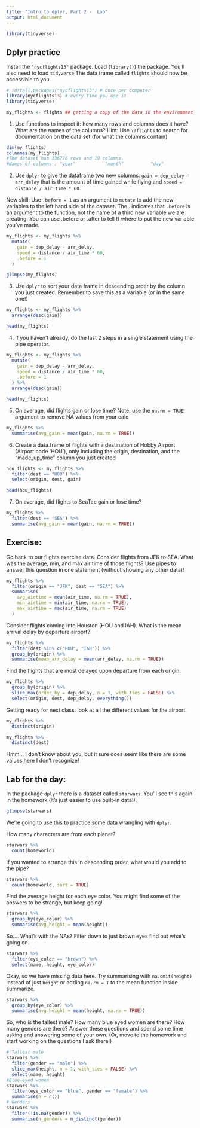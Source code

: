 ```yaml
---
title: "Intro to dplyr, Part 2 -  Lab"
output: html_document
---
```


```r
library(tidyverse)
```


## Dplyr practice

Install the `"nycflights13"` package. Load (`library()`) the package.
You'll also need to load `tidyverse` The data frame called `flights` should now be accessible to you.


```r
# install.packages("nycflights13") # once per computer 
library(nycflights13) # every time you use it
library(tidyverse)

my_flights <- flights ## getting a copy of the data in the environment
```


1. Use functions to inspect it: how many rows and columns does it have? What are the names of the columns? Hint: Use `??flights` to search for documentation on the data set (for what the columns contain)

```r
dim(my_flights)
colnames(my_flights)
#The dataset has 336776 rows and 19 columns.  
#Names of columns : "year"           "month"          "day"            "dep_time"       "sched_dep_time" "dep_delay"      "arr_time"       "sched_arr_time" "arr_delay"      "carrier"        "flight"         "tailnum"        "origin"         "dest"           "air_time"     "distance"       "hour"           "minute"         "time_hour"     
```


2. Use `dplyr` to give the dataframe two new columns: `gain = dep_delay - arr_delay` that is the amount of time gained while flying and `speed = distance / air_time * 60`.

New skill: Use `.before = 1` as an argument to `mutate` to add the new variables to the left hand side of the dataset. The . indicates that `.before` is an argument to the function, not the name of a third new variable we are creating. You can use .before or .after to tell R where to put the new variable you've made.


```r
my_flights <- my_flights %>%
  mutate(
    gain = dep_delay - arr_delay,
    speed = distance / air_time * 60,
    .before = 1
  )

glimpse(my_flights)

```


3. Use `dplyr` to sort your data frame in descending order by the column you just created. Remember to save this as a variable (or in the same one!)

```r
my_flights <- my_flights %>%
  arrange(desc(gain))

head(my_flights)
```

4. If you haven't already, do the last 2 steps in a single statement using the pipe operator. 

```r
my_flights <- my_flights %>%
  mutate(
    gain = dep_delay - arr_delay,
    speed = distance / air_time * 60,
    .before = 1
  ) %>%
  arrange(desc(gain))

head(my_flights)

```


5. On average, did flights gain or lose time? Note: use the `na.rm = TRUE` argument to remove NA values from your calc

```r
my_flights %>%
  summarise(avg_gain = mean(gain, na.rm = TRUE))

```


6. Create a data.frame of flights with a destination of Hobby Airport (Airport code 'HOU'), only including the origin, destination, and the "made_up_time" column you just created

```r
hou_flights <- my_flights %>%
  filter(dest == "HOU") %>%
  select(origin, dest, gain)

head(hou_flights)
```


7. On average, did flights to SeaTac gain or lose time?


```r
my_flights %>%
  filter(dest == "SEA") %>%
  summarise(avg_gain = mean(gain, na.rm = TRUE))

```

  
## Exercise: 


Go back to our flights exercise data. Consider flights from JFK to SEA. What was the average, min, and max air time of those flights? Use pipes to answer this question in one statement (without showing any other data)!

```r
my_flights %>%
  filter(origin == "JFK", dest == "SEA") %>%
  summarise(
    avg_airtime = mean(air_time, na.rm = TRUE),
    min_airtime = min(air_time, na.rm = TRUE),
    max_airtime = max(air_time, na.rm = TRUE)
  )
```

Consider flights coming into Houston (HOU and IAH). What is the mean arrival delay by departure airport? 

```r
my_flights %>%
  filter(dest %in% c("HOU", "IAH")) %>%
  group_by(origin) %>%
  summarise(mean_arr_delay = mean(arr_delay, na.rm = TRUE))

```

Find the flights that are most delayed upon departure from each origin.

```r
my_flights %>%
  group_by(origin) %>%
  slice_max(order_by = dep_delay, n = 1, with_ties = FALSE) %>%
  select(origin, dest, dep_delay, everything())

```

Getting ready for next class: look at all the different values for the  airport.

```r
my_flights %>%
  distinct(origin)

my_flights %>%
  distinct(dest)

```

Hmm... I don't know about you, but it sure does seem like there are some values here I don't recognize! 


## Lab for the day:


In the package `dplyr` there is a dataset called `starwars`. You'll see this again in the homework (it's just easier to use built-in data!).

```r
glimpse(starwars)
```


We're going to use this to practice some data wrangling with `dplyr`. 


How many characters are from each planet?

```r
starwars %>%
  count(homeworld)

```

If you wanted to arrange this in descending order, what would you add to the pipe? 

```r
starwars %>%
  count(homeworld, sort = TRUE)

```

Find the average height for each eye color. You might find some of the answers to be strange, but keep going! 

```r
starwars %>%
  group_by(eye_color) %>%
  summarise(avg_height = mean(height))

```

So.... What's with the NAs? Filter down to just brown eyes find out what's going on. 


```r
starwars %>%
  filter(eye_color == "brown") %>%
  select(name, height, eye_color)

```

Okay, so we have missing data here. Try summarising with `na.omit(height)` instead of just `height` or adding `na.rm = T` to the mean function inside summarize. 


```r
starwars %>%
  group_by(eye_color) %>%
  summarise(avg_height = mean(height, na.rm = TRUE))

```

So, who is the tallest male? How many blue eyed women are there? How many genders are there? Answer these questions and spend some time asking and answering some of your own. (Or, move to the homework and start working on the questions I ask there!)


```r
# Tallest male
starwars %>%
  filter(gender == "male") %>%
  slice_max(height, n = 1, with_ties = FALSE) %>%
  select(name, height)
#Blue-eyed women
starwars %>%
  filter(eye_color == "blue", gender == "female") %>%
  summarise(n = n())
# Genders
starwars %>%
  filter(!is.na(gender)) %>%
  summarise(n_genders = n_distinct(gender))


```
